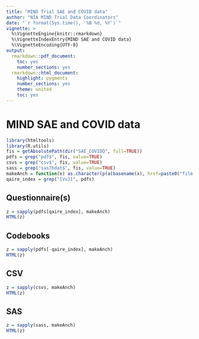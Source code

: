 ```yaml
---
title: "MIND Trial SAE and COVID data"
author: "NIA MIND Trial Data Coordinators"
date: "`r format(Sys.time(), '%B %d, %Y')`"
vignette: >
  %\VignetteEngine{knitr::rmarkdown}
  %\VignetteIndexEntry{MIND SAE and COVID data}
  %\VignetteEncoding{UTF-8}
output:
  rmarkdown::pdf_document:
    toc: yes
    number_sections: yes
  rmarkdown::html_document:
    highlight: pygments
    number_sections: yes
    theme: united
    toc: yes
---
```


# MIND SAE and COVID data

```r
library(htmltools)
library(R.utils)
fis = getAbsolutePath(dir("SAE_COVIDQ", full=TRUE))
pdfs = grep("pdf$", fis, value=TRUE)
csvs = grep("csv$", fis, value=TRUE)
sass = grep("sas7bdat$", fis, value=TRUE)
makeAnch = function(x) as.character(p(a(basename(x), href=paste0("file://", x))))
qaire_index = grep("[Vv]1", pdfs)
```

## Questionnaire(s)

```r
z = sapply(pdfs[qaire_index], makeAnch)
HTML(z)
```

## Codebooks

```r
z = sapply(pdfs[-qaire_index], makeAnch)
HTML(z)
```

## CSV

```r
z = sapply(csvs, makeAnch)
HTML(z)
```

## SAS

```r
z = sapply(sass, makeAnch)
HTML(z)
```
